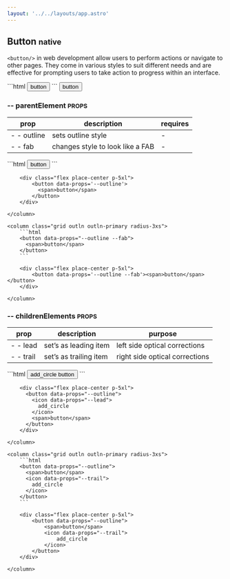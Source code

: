 ```yaml
---
layout: '../../layouts/app.astro'
---
```


## Button <small class="clr-subtext txt-nm txt-lowercase"> native </small>

`<button/>` in web development allow users to perform actions or navigate to other pages.
They come in various styles to suit different needs and are effective for prompting
users to take action to progress within an interface.

<x-grid style="--cols: 2;" class='outln outln-primary radius-3xs'>
  ```html
  <button>
    <span>button</span>
  </button>
  ```
  <column class='align-center[items] flex place-center p-5xl'>
    <button>
      <span>button</span>
    </button>
  </column>
</x-grid>

### -- parentElement <small class="clr-subtext txt-sm"> PROPS </small>

| prop        | description                      | requires |
| ----------- | -------------------------------- | -------- |
| - - outline | sets outline style               | -        |
| - - fab     | changes style to look like a FAB | -        |

<x-grid style="--cols: 2;" class="g-sm">
    <column class="grid outln outln-primary radius-3xs">
        ```html
        <button data-props="--outline">
          <span>button</span>
        </button>
        ```

        <div class="flex place-center p-5xl">
            <button data-props='--outline'>
              <span>button</span>
            </button>
        </div>

    </column>

    <column class="grid outln outln-primary radius-3xs">
        ```html
        <button data-props="--outline --fab">
          <span>button</span>
        </button>
        ```

        <div class="flex place-center p-5xl">
            <button data-props='--outline --fab'><span>button</span></button>
        </div>

    </column>

</x-grid>

### -- childrenElements <small class="clr-subtext txt-sm"> PROPS </small>

| prop      | description            | purpose                        |
| --------- | ---------------------- | ------------------------------ |
| - - lead  | set’s as leading item  | left side optical corrections  |
| - - trail | set’s as trailing item | right side optical corrections |

<x-grid style="--cols: 2;" class="g-sm">
    <column class="grid outln outln-primary radius-3xs">
        ```html
        <button data-props="--outline">
          <icon data-props="--lead">
            add_circle
          </icon>
          <span>button</span>
        </button>
        ```

        <div class="flex place-center p-5xl">
          <button data-props="--outline">
            <icon data-props="--lead">
              add_circle
            </icon>
            <span>button</span>
          </button>
        </div>

    </column>

    <column class="grid outln outln-primary radius-3xs">
        ```html
        <button data-props="--outline">
          <span>button</span>
          <icon data-props="--trail">
            add_circle
          </icon>
        </button>
        ```

        <div class="flex place-center p-5xl">
            <button data-props="--outline">
                <span>button</span>
                <icon data-props="--trail">
                    add_circle
                </icon>
            </button>
        </div>

    </column>

</x-grid>
